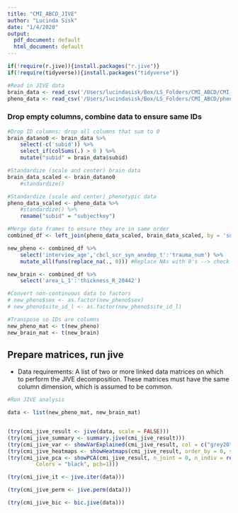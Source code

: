 ```yaml
---
title: "CMI_ABCD_JIVE"
author: "Lucinda Sisk"
date: "1/4/2020"
output:
  pdf_document: default
  html_document: default
---
```


```r

if(!require(r.jive)){install.packages("r.jive")}
if(!require(tidyverse)){install.packages("tidyverse")}

#Read in JIVE data
brain_data <- read_csv('/Users/lucindasisk/Box/LS_Folders/CMI_ABCD/CMI_Collab_Brain_Measures_1.4.19.csv')
pheno_data <- read_csv('/Users/lucindasisk/Box/LS_Folders/CMI_ABCD/phenoData_analysis_08062019.csv')

```

### Drop empty columns, combine data to ensure same IDs

```r
#Drop ID columns; drop all columns that sum to 0
brain_datano0 <- brain_data %>%
    select(-c('subid')) %>%
    select_if(colSums(.) > 0 ) %>%
    mutate("subid" = brain_data$subid)

#Standardize (scale and center) brain data
brain_data_scaled <- brain_datano0 
    #standardize() 

#Standardize (scale and center) phenotypic data
pheno_data_scaled <- pheno_data %>%
    #standardize() %>%
    rename("subid" = "subjectkey")

#Merge data frames to ensure they are in same order
combined_df <- left_join(pheno_data_scaled, brain_data_scaled, by = 'subid')

new_pheno <- combined_df %>%
    select('interview_age','cbcl_scr_syn_anxdep_t':'trauma_num') %>%
    mutate_all(funs(replace_na(., 0))) #Replace NAs with 0's --> check if OK

new_brain <- combined_df %>%
    select('area_L_1':'thickness_R_20442')

#Convert non-continuous data to factors
# new_pheno$sex <- as.factor(new_pheno$sex)
# new_pheno$site_id_l <- as.factor(new_pheno$site_id_l)

#Transpose so IDs are columns
new_pheno_mat <- t(new_pheno) 
new_brain_mat <- t(new_brain)
```
## Prepare matrices, run jive

* Data requirements: A list of two or more linked data matrices on which to perform the JIVE decomposition. These matrices must have the same column dimension, which is assumed to be common.


```r
#Run JIVE analysis

data <- list(new_pheno_mat, new_brain_mat)


(try(cmi_jive_result <- jive(data, scale = FALSE)))
(try(cmi_jive_summary <- summary.jive(cmi_jive_result)))
(try(cmi_jive_var <- showVarExplained(cmi_jive_result, col = c("grey20", "grey43", "grey65"))))
(try(cmi_jive_heatmaps <- showHeatmaps(cmi_jive_result, order_by = 0, show_all = TRUE)))
(try(cmi_jive_pca <- showPCA(cmi_jive_result, n_joint = 0, n_indiv = rep(0, length(result$data)), 
         Colors = "black", pch=1)))

(try(cmi_jive_it <- jive.iter(data)))

(try(cmi_jive_perm <- jive.perm(data)))

(try(cmi_jive_bic <- bic.jive(data)))


```




